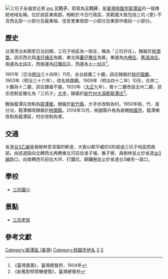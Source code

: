 {{noteTA　
|1 = zh-cn:庄; zh-hk:庄; zh-tw:庄;
}}
[[File:三坑子永福宮近景.jpg|thumb]]
'''三坑子'''，原寫為'''三坑仔'''，是[[臺灣|臺灣]][[桃園市|桃園市]][[龍潭區_(台灣)|龍潭區]]的一個傳統地域名稱，位於該區東南部。相較於今日行政區，其範圍大致包括三坑-{里}-不含西北部一小部分及最東端、佳安里東南部一小部分及東部中南段一小部分。

==歷史==
台灣清治末期至日治初期，三坑子地區為一街庄，稱為「三坑仔庄」，隸屬於[[桃澗堡|桃澗堡]]。該庄西北與[[淮仔埔庄|淮仔埔庄]]為鄰，東北與[[番子寮_(桃園市)|蕃仔藔庄]]為鄰，東邊為[[內柵庄|內柵庄]]、[[舊溪洲庄|舊溪洲庄]]，南邊為[[大坪_(桃園市)|大坪庄]]，西南邊為[[打鐵坑_(桃園市)|打鐵坑庄]]，西邊為[[十一份庄|十一份庄]]<ref name="臺灣堡圖">《臺灣堡圖》，臺灣總督府，1904年</ref>。

1901年（日治[[明治|明治]]三十四年）11月，全台設置二十廳，該庄隸屬於[[桃仔園廳|桃仔園廳]]。1903年（明治三十六年），改名桃園廳。1909年（明治四十二年）10月，合併二十廳為十二廳，該庄隸屬不變。1920年（[[大正|大正]]九年），廢十二廳改設五州二廳，該庄改制並雅化為「三坑子」[[大字|大字]]，隸屬於[[新竹州|新竹州]][[大溪郡|大溪郡]][[龍潭庄|龍潭庄]]<ref>《新舊對照管轄便覽》，臺灣總督府</ref>。

戰後龍潭庄改制為[[龍潭區_(桃園市)|龍潭鄉]]，隸屬於[[新竹縣|新竹縣]]，大字亦改制為村。1950年桃、竹、苗分治，龍潭鄉改隸屬於[[桃園縣|桃園縣]]。2014年12月，桃園縣升格為直轄[[桃園市|桃園市]]，龍潭鄉改制為龍潭區，村亦改制為里。

==交通==
省道[[台3乙線|台3乙線]]是員樹林至深窩的幹道，大致以較平緩的S形經過三坑子地區西南部。由該道路向北轉西北再轉東北可前往淮子埔、番子寮、員樹林並止於省道[[台3線|台3線]]路口，向南轉西可前往大坪、打鐵坑、銅鑼圈並止於省道台3線另一路口。

==學校==
*[[三坑國小|三坑國小]]

==景點==
*[[三坑老街|三坑老街]]

==參考文獻==
{{reflist}}

{{大溪郡}}

[[Category:龍潭區_(臺灣)|Category:龍潭區 (臺灣)]]
[[Category:桃園市地名|Category:桃園市地名]]
[[Category:桃澗堡|S]]
[[Category:大溪郡大字|S]]